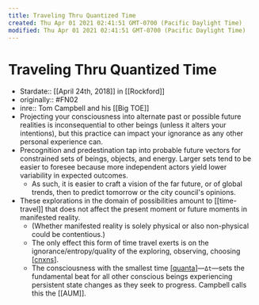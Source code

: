 ```yaml
---
title: Traveling Thru Quantized Time
created: Thu Apr 01 2021 02:41:51 GMT-0700 (Pacific Daylight Time)
modified: Thu Apr 01 2021 02:41:51 GMT-0700 (Pacific Daylight Time)
---
```

# Traveling Thru Quantized Time

- Stardate:: [[April 24th, 2018]] in [[Rockford]]
- originally:: #FN02
- inre:: Tom Campbell and his [[Big TOE]]
- Projecting your consciousness into alternate past or possible future realities is inconsequential to other beings (unless it alters your intentions), but this practice can impact your ignorance as any other personal experience can.
- Precognition and predestination tap into probable future vectors for constrained sets of beings, objects, and energy. Larger sets tend to be easier to foresee because more independent actors yield lower variability in expected outcomes.
  - As such, it is easier to craft a vision of the far future, or of global trends, then to predict tomorrow or the city council's opinions.
- These explorations in the domain of possibilities amount to [[time-travel]] that does not affect the present moment or future moments in manifested reality.
  - (Whether manifested reality is solely physical or also non-physical could be contentious.)
  - The only effect this form of time travel exerts is on the ignorance/entropy/quality of the exploring, observing, choosing [[cnxns]].
  - The consciousness with the smallest time [[quanta]]—`Δt`—sets the fundamental beat for all other conscious beings experiencing persistent state changes as they seek to progress. Campbell calls this the [[AUM]].

[//begin]: # "Autogenerated link references for markdown compatibility"
[cnxns]: cnxns "CNXNS"
[quanta]: quanta "quanta"
[//end]: # "Autogenerated link references"
